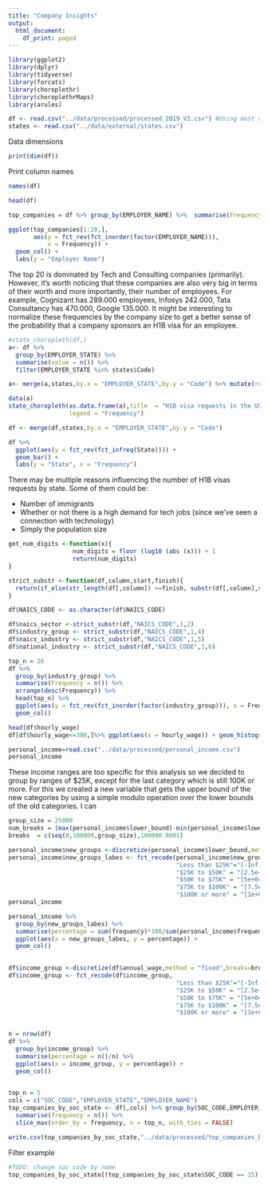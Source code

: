 ```yaml
---
title: "Company Insights"
output:
  html_document:
    df_print: paged
---
```


```r
library(ggplot2)
library(dplyr)
library(tidyverse)
library(forcats)
library(choroplethr)
library(choroplethrMaps)
library(arules)
```



```r
df <- read.csv("../data/processed/processed_2019_V2.csv") #Using most recent data
states <- read.csv("../data/external/states.csv")
```

Data dimensions
```r
print(dim(df))
```


Print column names
```r
names(df)
```

```r
head(df)
```
```r
top_companies = df %>% group_by(EMPLOYER_NAME) %>%  summarise(Frequency = n()) %>% arrange(desc(Frequency))

ggplot(top_companies[1:20,],
       aes(y = fct_rev(fct_inorder(factor(EMPLOYER_NAME))),
           x = Frequency)) + 
  geom_col() +
  labs(y = "Employer Name")
```
The top 20 is dominated by Tech and Consulting companies (primarily). However, it's worth noticing that these companies are also very big in terms of their worth and more importantly, their number of employees. For example, Cognizant has 289.000 employees, Infosys 242.000, Tata Consultancy has 470.000, Google 135.000. It might be interesting to normalize these frequencies by the company size to get a better sense of the probability that a company sponsors an H1B visa for an employee.

```r
#state_choropleth(df,)
a<- df %>% 
  group_by(EMPLOYER_STATE) %>% 
  summarise(value = n()) %>% 
  filter(EMPLOYER_STATE %in% states$Code)

a<- merge(a,states,by.x = "EMPLOYER_STATE",by.y = "Code") %>% mutate(region = tolower(State))

data(a)
state_choropleth(as.data.frame(a),title  = "H1B visa requests in the US", 
                 legend = "Frequency")
```

```r

df <- merge(df,states,by.x = "EMPLOYER_STATE",by.y = "Code")

df %>%
  ggplot(aes(y = fct_rev(fct_infreq(State)))) + 
  geom_bar() +
  labs(y = "State", x = "Frequency")
```

There may be multiple reasons influencing the number of H1B visas requests by state. Some of them could be:

* Number of immigrants 
* Whether or not there is a high demand for tech jobs (since we've seen a connection with technology)
* Simply the population size


```r
get_num_digits <-function(x){
                  num_digits = floor (log10 (abs (x))) + 1
                  return(num_digits)
}

strict_substr <-function(df,column,start,finish){
  return(if_else(str_length(df[,column]) >=finish, substr(df[,column],start,finish),NULL))
}

df$NAICS_CODE <- as.character(df$NAICS_CODE)

df$naics_sector <-strict_substr(df,"NAICS_CODE",1,2)
df$industry_group <- strict_substr(df,"NAICS_CODE",1,4)
df$naics_industry <- strict_substr(df,"NAICS_CODE",1,5)
df$national_industry <- strict_substr(df,"NAICS_CODE",1,6)
```

```r
top_n = 20
df %>%
  group_by(industry_group) %>% 
  summarise(Frequency = n()) %>% 
  arrange(desc(Frequency)) %>%
  head(top_n) %>%
  ggplot(aes(y = fct_rev(fct_inorder(factor(industry_group))), x = Frequency)) +
  geom_col()
```



```r
head(df$hourly_wage)
df[df$hourly_wage<=300,]%>% ggplot(aes(x = hourly_wage)) + geom_histogram()
```


```r
personal_income=read.csv("../data/processed/personal_income.csv")
personal_income
```

These income ranges are too specific for this analysis so we decided to group by ranges of $25K, except for the last category which is still 100K or more. For this we created a new variable that gets the upper bound of the new categories by using a simple modulo operation over the lower bounds of the old categories. I can 

```r

group_size = 25000
num_breaks = (max(personal_income$lower_bound)-min(personal_income$lower_bound)+1)/group_size
breaks  = c(seq(0,100000,group_size),100000.0001)

personal_income$new_groups <-discretize(personal_income$lower_bound,method = "fixed",breaks=breaks,infinity = TRUE)
personal_income$new_groups_labes <- fct_recode(personal_income$new_groups,
                                               "Less than $25K"="[-Inf,2.5e+04)",
                                               "$25K to $50K" = "[2.5e+04,5e+04)",
                                               "$50K to $75K" = "[5e+04,7.5e+04)",
                                               "$75K to $100K" = "[7.5e+04,1e+05)",
                                               "$100K or more" = "[1e+05, Inf]")
personal_income
```
```r
personal_income %>% 
  group_by(new_groups_labes) %>% 
  summarise(percentage = sum(frequency)*100/sum(personal_income$frequency)) %>%
  ggplot(aes(x = new_groups_labes, y = percentage)) +
  geom_col()
  
```

```r

df$income_group <-discretize(df$annual_wage,method = "fixed",breaks=breaks,infinity = TRUE)
df$income_group <- fct_recode(df$income_group,
                                               "Less than $25K"="[-Inf,2.5e+04)",
                                               "$25K to $50K" = "[2.5e+04,5e+04)",
                                               "$50K to $75K" = "[5e+04,7.5e+04)",
                                               "$75K to $100K" = "[7.5e+04,1e+05)",
                                               "$100K or more" = "[1e+05, Inf]")


n = nrow(df)
df %>% 
  group_by(income_group) %>% 
  summarise(percentage = n()/n) %>%
  ggplot(aes(x = income_group, y = percentage)) +
  geom_col()
  
```


```r
top_n = 5
cols = c("SOC_CODE","EMPLOYER_STATE","EMPLOYER_NAME")
top_companies_by_soc_state <- df[,cols] %>% group_by(SOC_CODE,EMPLOYER_STATE,EMPLOYER_NAME) %>%
  summarise(frequency = n()) %>%
  slice_max(order_by = frequency, n = top_n, with_ties = FALSE)
```

```r
write.csv(top_companies_by_soc_state,"../data/processed/top_companies_by_soc_state.csv")
```

Filter example
```r
#TODO: change soc code by name
top_companies_by_soc_state[(top_companies_by_soc_state$SOC_CODE == 15) & (top_companies_by_soc_state$EMPLOYER_STATE == "HI"),]
```



